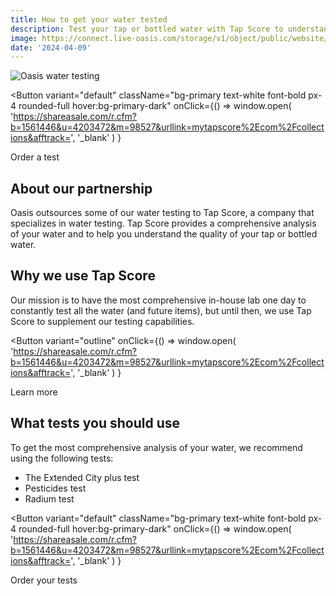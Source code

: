 ```yaml
---
title: How to get your water tested
description: Test your tap or bottled water with Tap Score to understand the quality of your water.
image: https://connect.live-oasis.com/storage/v1/object/public/website/blog/water-testing-partner/Red%20Blue%20Circle.jpg?t=2024-04-10T03%3A03%3A42.452Z
date: '2024-04-09'
---
```


<div className="relative overflow-hidden  max-w-xl md:pt-4 rounded-lg">
  <img
    src="https://connect.live-oasis.com/storage/v1/object/public/website/blog/water-testing-partner/Red%20Blue%20Circle.jpg?t=2024-04-10T03%3A03%3A42.452Z"
    alt="Oasis water testing"
    className="rounded-lg w-full object-contain object-center"
  />
</div>

<Button
  variant="default"
  className="bg-primary text-white font-bold px-4 rounded-full hover:bg-primary-dark"
  onClick={() =>
    window.open(
      'https://shareasale.com/r.cfm?b=1561446&u=4203472&m=98527&urllink=mytapscore%2Ecom%2Fcollections&afftrack=',
      '_blank'
    )
  }
>
  Order a test
</Button>

## About our partnership

Oasis outsources some of our water testing to Tap Score, a company that specializes in water testing.
Tap Score provides a comprehensive analysis of your water and to help you understand the quality of your tap or bottled water.

## Why we use Tap Score

Our mission is to have the most comprehensive in-house lab one day to constantly test all the water (and future items), but until then,
we use Tap Score to supplement our testing capabilities.

<Button
  variant="outline"
  onClick={() =>
    window.open(
      'https://shareasale.com/r.cfm?b=1561446&u=4203472&m=98527&urllink=mytapscore%2Ecom%2Fcollections&afftrack=',
      '_blank'
    )
  }
>
  Learn more
</Button>

## What tests you should use

To get the most comprehensive analysis of your water, we recommend using the following tests:

- The Extended City plus test
- Pesticides test
- Radium test

<Button
  variant="default"
  className="bg-primary text-white font-bold px-4 rounded-full hover:bg-primary-dark"
  onClick={() =>
    window.open(
      'https://shareasale.com/r.cfm?b=1561446&u=4203472&m=98527&urllink=mytapscore%2Ecom%2Fcollections&afftrack=',
      '_blank'
    )
  }
>
  Order your tests
</Button>
